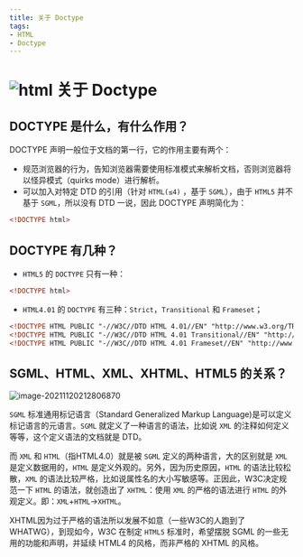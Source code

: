 ```yaml
---
title: 关于 Doctype
tags:
- HTML
- Doctype
---
```



# ![html](https://zhuye-1308301598.file.myqcloud.com/icons/html.png) 关于 Doctype

## DOCTYPE 是什么，有什么作用？

DOCTYPE 声明一般位于文档的第一行，它的作用主要有两个：

- 规范浏览器的行为，告知浏览器需要使用标准模式来解析文档，否则浏览器将以怪异模式（quirks mode）进行解析。
- 可以加入对特定 DTD 的引用（针对 `HTML(≤4)` ，基于 `SGML`），由于 `HTML5` 并不基于 `SGML`，所以没有 DTD 一说，因此 DOCTYPE 声明简化为：

```html
<!DOCTYPE html>
```

## DOCTYPE 有几种？

- `HTML5` 的 `DOCTYPE` 只有一种：

```html
<!DOCTYPE html>
```

- `HTML4.01` 的 `DOCTYPE` 有三种：`Strict`，`Transitional` 和 `Frameset`；

```html
<!DOCTYPE HTML PUBLIC "-//W3C//DTD HTML 4.01//EN" "http://www.w3.org/TR/html4/strict.dtd">
<!DOCTYPE HTML PUBLIC "-//W3C//DTD HTML 4.01 Transitional//EN" "http://www.w3.org/TR/html4/loose.dtd">
<!DOCTYPE HTML PUBLIC "-//W3C//DTD HTML 4.01 Frameset//EN" "http://www.w3.org/TR/html4/frameset.dtd">
```

## SGML、HTML、XML、XHTML、HTML5 的关系？

![image-20211120212806870](https://zhuye-1308301598.file.myqcloud.com/markdown/image-20211120212806870.png)

`SGML` 标准通用标记语言（Standard Generalized Markup Language)是可以定义标记语言的元语言。`SGML` 就定义了一种语言的语法，比如说 `XML` 的注释如何定义等等，这个定义语法的文档就是 DTD。

而 `XML` 和 `HTML`（指HTML4.0）就是被 `SGML` 定义的两种语言，大的区别就是 `XML` 是定义数据用的，`HTML` 是定义外观的。另外，因为历史原因，`HTML` 的语法比较松散，`XML` 的语法比较严格，比如说属性名的大小写敏感等。正因此，W3C决定规范一下 `HTML` 的语法，就创造出了 `XHTML`：使用 `XML` 的严格的语法进行 `HTML` 的外观定义。即：`XML`+`HTML`→`XHTML`。

XHTML因为过于严格的语法所以发展不如意（一些W3C的人跑到了WHATWG），到现如今，W3C 在制定 `HTML5` 标准时，希望摆脱 SGML 的一些无用的功能和声明，并延续 HTML4 的风格，而非严格的 XHTML 的风格。